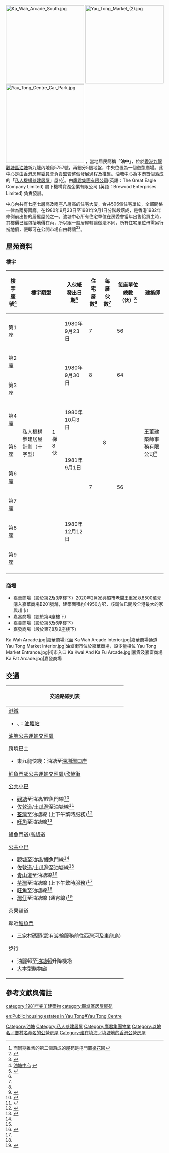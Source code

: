 {{HKPublicHousing
| housename = 油塘中心
| authority =
| photo = Yau Tong Centre 20110620.jpg
| phototitle = 
| district = 觀塘區
| google maps id = 
| type = 4
| year = 1980年-1981年
| blocknumber = 9
| rentalflats = 506
| flatsize = 484-689
| household = 
| auth = 
| website = 
}}
[[File:Ka_Wah_Arcade_South.jpg|250px]]
[[File:Yau_Tong_Market_(2).jpg|250px]]
[[File:Yau_Tong_Centre_Car_Park.jpg|250px]]
{{engname|油塘中心|Yau Tong Centre}}，當地居民簡稱「'''油中'''」，位於[[香港|香港]][[九龍|九龍]][[觀塘區|觀塘區]][[油塘|油塘]]新九龍內地段5757號，再細分5個地盤，中央位置為一個遊憇廣場。此中心是由[[香港房屋委員會|香港房屋委員會]]負責監管整個發展過程及推售。油塘中心為本港首個落成的「[[居者有其屋計劃#私人機構參建居屋計劃|私人機構參建居屋]]」屋苑<ref>而同期推售的第二個落成的屋苑是屯門[[置樂花園|置樂花園]]</ref>。由[[鷹君集團有限公司|鷹君集團有限公司]](英語：The Great Eagle Company Limited) 屬下機構寶湖企業有限公司 (英語：Brewood Enterprises Limited)  負責發展。

中心內共有七座七層高及兩座八層高的住宅大廈，合共506個住宅單位，全部間格一律為兩房兩廳。在1980年9月23日至1981年9月1日分階段落成，是香港1982年修例前出售的居屋屋苑之一。油塘中心所有住宅單位在房委會當年出售給買主時，其樓價已經包括地價在內，所以跟一般居屋轉讓做法不同，所有住宅單位毋需另行[[補地價|補地價]]，便即可在公開市場自由轉讓<ref>{{Cite web |url=http://valuers.hk/property-valuation-hos/1523.html |title=毋需補地價的居屋 |access-date=2013-04-12 |archive-url=https://web.archive.org/web/20140222022320/http://valuers.hk/property-valuation-hos/1523.html |archive-date=2014-02-22 |dead-url=yes }}</ref><ref>{{Cite web |url=http://www.hk-place.com/db.php?post=d005042 |title=香港地方 - 第一期甲居屋屋苑 |accessdate=2009-11-11 |archive-date=2010-12-16 |archive-url=https://web.archive.org/web/20101216150153/http://hk-place.com/db.php?post=d005042 |dead-url=yes }}</ref>。

== 屋苑資料 ==

=== 樓宇 ===
{| class="wikitable" style="text-align: center"
|-
! 樓宇座號<ref>[http://www.housingauthority.gov.hk/b5/interactivemap/court/0,,3-0-13_5665,00.html 油塘中心] {{webarchive|url=https://web.archive.org/web/20100814140802/http://www.housingauthority.gov.hk/b5/interactivemap/court/0%2C%2C3-0-13_5665%2C00.html |date=2010-08-14 }}</ref>!! colspan="2" | 樓宇類型 !! 入伙紙發出日期<ref name=":1">{{Cite web|title=百樓圖網| | url=https://bravo.bd.gov.hk/loginPageMobile|author=屋宇署}}</ref>
!住宅層數<ref name=":1" />
!每層伙數<ref name=":1" />
!每座單位總數（伙）<ref name=":1" />
!建築師
!承建商
|-
| 第1座 || rowspan="9" |私人機構參建居屋計劃（十字型）
| rowspan="9" |1梯8伙
| 1980年9月23日
|7
| rowspan="9" |8
|56
| rowspan="9" |王董建築師事務有限公司<ref>{{Cite web|title=油塘的戲院回憶|url=http://hongkongfilms.mysinablog.com/index.php?op=ViewArticle&articleId=1865943|access-date=2009-11-08|archive-url=https://web.archive.org/web/20091006070141/http://hongkongfilms.mysinablog.com/index.php?op=ViewArticle&articleId=1865943|archive-date=2009-10-06|dead-url=yes}}</ref>
| rowspan="9" |瑞安建業
|-
| 第2座
| rowspan="2" |1980年9月30日
| rowspan="2" |8
| rowspan="2" |64
|-
| 第3座 
|-
| 第4座
|1980年10月3日
| rowspan="6" |7
| rowspan="6" |56
|-
| 第5座 
| rowspan="2" |1981年9月1日
|-
| 第6座
|-
| 第7座
| rowspan="3" |1980年12月12日
|-
| 第8座
|-
| 第9座
|-
|}

===商場===
*嘉華商場（設於第2及3座樓下）2020年2月家興超巿老闆王重家以8500萬元購入嘉華商場B201號舖，建築面積約14950方呎，該鋪位已開設全港最大的家興超巿）
*嘉富商場（設於第4座樓下）
*嘉貴商場（設於第5及6座樓下）
*嘉發商場（設於第7,8及9座樓下）
<gallery>
Ka Wah Arcade.jpg|嘉華商場北面
Ka Wah Arcade Interior.jpg|嘉華商場通道
Yau Tong Market Interior.jpg|油塘街市位於嘉華商場，設少量檔位
Yau Tong Market Entrance.jpg|街市入口
Ka Kwai And Ka Fu Arcade.jpg|嘉貴及嘉富商場
Ka Fat Arcade.jpg|嘉發商場
</gallery>

==交通==
{| class="mw-collapsible mw-collapsed wikitable" style="background:white; margin: 0 auto; width: auto;"  
! 交通路線列表
|-
|
;[[港鐵|港鐵]]
*{{港鐵路線標誌|KTL}}、{{港鐵路線標誌|TKL}}：[[油塘站|油塘站]]
;[[油塘公共運輸交匯處|油塘公共運輸交匯處]]
{{九龍新界巴士簡單列表|6P|14|14D|14H|14X|33|33B|62X|214|259D|N214|N216|X42C}}
{{大嶼山巴士簡單列表|A26|A26P|E22P|E22X|N26}}
{{九龍專線小巴簡單列表|24|24M|24S|76B}}
;跨境巴士
*東九龍快綫：油塘至[[深圳灣口岸|深圳灣口岸]]
;[[鯉魚門邨公共運輸交匯處|鯉魚門邨公共運輸交匯處]]/[[欣榮街|欣榮街]]
{{九龍新界巴士簡單列表|6P|14|14D|14X|62P|62X|259D|N216}}{{大嶼山巴士簡單列表|A26|E22P|E22X|N26}}{{九龍專線小巴簡單列表|87}}
;[[香港小型巴士|公共小巴]]
*[[觀塘|觀塘]]至油塘/鯉魚門線<ref name="觀塘協和街　—　油塘及鯉魚門">{{Cite web |url=http://www.16seats.net/chi/rmb/r_k14.html |title=觀塘協和街　—　油塘及鯉魚門 |accessdate=2017-01-11 |archive-date=2017-01-09 |archive-url=https://web.archive.org/web/20170109232510/http://www.16seats.net/chi/rmb/r_k14.html |dead-url=no }}</ref>
*[[佐敦道|佐敦道]]/[[土瓜灣|土瓜灣]]至油塘線<ref name="佐敦道吳松街　—　油塘及鯉魚門">{{Cite web |url=http://www.16seats.net/chi/rmb/r_k19.html |title=佐敦道吳松街　—　油塘及鯉魚門 |accessdate=2017-01-11 |archive-date=2017-01-08 |archive-url=https://web.archive.org/web/20170108135946/http://www.16seats.net/chi/rmb/r_k19.html |dead-url=no }}</ref>
*[[荃灣|荃灣]]至油塘線 (上下午繁時服務)<ref name="荃灣荃灣街市街　—　油塘及鯉魚門">{{Cite web |url=http://www.16seats.net/chi/rmb/r_kn14.html |title=荃灣荃灣街市街　—　油塘及鯉魚門 |accessdate=2017-01-11 |archive-date=2017-01-09 |archive-url=https://web.archive.org/web/20170109232641/http://www.16seats.net/chi/rmb/r_kn14.html |dead-url=yes }}</ref>
*[[旺角|旺角]]至油塘線<ref name="旺角先達廣場　—　油塘及鯉魚門">{{Cite web |url=http://www.16seats.net/chi/rmb/r_k40.html |title=旺角先達廣場　—　油塘及鯉魚門 |accessdate=2017-01-11 |archive-date=2017-01-09 |archive-url=https://web.archive.org/web/20170109232701/http://www.16seats.net/chi/rmb/r_k40.html |dead-url=no }}</ref>
;[[鯉魚門道|鯉魚門道]]/[[高超道|高超道]]
{{九龍新界巴士簡單列表|14B|14D|14S|33|33B|62P|62X|88X|215P|216M|259D|889}}{{過海隧道巴士簡單列表|603|603A|603P|603S|613}}{{九龍專線小巴簡單列表|23C|24|24M|76B|87}}
;[[香港小型巴士|公共小巴]]
*[[觀塘|觀塘]]至油塘/鯉魚門線<ref name="觀塘協和街　—　油塘及鯉魚門"/>
*[[佐敦道|佐敦道]]/[[土瓜灣|土瓜灣]]至油塘線<ref name="佐敦道吳松街　—　油塘及鯉魚門"/>
*[[青山道|青山道]]至油塘線<ref>{{Cite web |url=http://www.16seats.net/chi/rmb/r_k38.html |title=青山道香港紗廠　—　藍田及油塘 |accessdate=2017-01-11 |archive-date=2017-05-06 |archive-url=https://web.archive.org/web/20170506144403/http://www.16seats.net/chi/rmb/r_k38.html |dead-url=no }}</ref>
*[[荃灣|荃灣]]至油塘線 (上下午繁時服務)<ref name="荃灣荃灣街市街　—　油塘及鯉魚門"/>
*[[旺角|旺角]]至油塘線<ref name="旺角先達廣場　—　油塘及鯉魚門"/>
*[[灣仔|灣仔]]至油塘線 (通宵線)<ref>{{Cite web |url=http://www.16seats.net/chi/rmb/r_kh63.html |title=灣仔　—　藍田及油塘 |accessdate=2017-01-11 |archive-date=2016-09-20 |archive-url=https://web.archive.org/web/20160920212806/http://www.16seats.net/chi/rmb/r_kh63.html |dead-url=no }}</ref>
;[[茶果嶺道|茶果嶺道]]
{{九龍新界巴士簡單列表|205R}}{{九龍專線小巴簡單列表|23C}}
;鄰近[[鯉魚門|鯉魚門]]
*三家村碼頭(設有渡輪服務前往西灣河及東龍島)
;步行
*油麗邨至[[油塘邨|油塘邨]]升降機塔
*[[大本型|大本型]]購物廊
|}

== 參考文獻與備註 ==
{{noteFoot}}
{{reflist|30em}}{{私人參建居屋屋苑}}{{觀塘區居屋屋苑}}
{{DEFAULTSORT: yau tong centre}}
[[Category:油塘|Category:油塘]]
[[Category:私人參建居屋|Category:私人參建居屋]]
[[Category:鷹君集團物業|Category:鷹君集團物業]]
[[category:1981年完工建築物|category:1981年完工建築物]]
[[category:觀塘區居屋屋苑|category:觀塘區居屋屋苑]]
[[Category:以地名／鄉村名命名的公營房屋|Category:以地名／鄉村名命名的公營房屋]]

[[en:Public_housing_estates_in_Yau_Tong#Yau_Tong_Centre|en:Public housing estates in Yau Tong#Yau Tong Centre]]
[[Category:建在填海／填塘地的香港公營房屋|Category:建在填海／填塘地的香港公營房屋]]